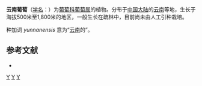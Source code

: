 {{Speciesbox 
| taxon = Vitis yunnanensis
| authority = [[李朝銮|C. L. Li]], 1997
}}

'''云南葡萄'''（[[学名|学名]]：{{lang|la|''Vitis yunnanensis''}}）为[[葡萄科|葡萄科]][[葡萄属|葡萄属]]的植物。分布于[[中国大陆|中国大陆]]的[[云南|云南]]等地，生长于海拔500米至1,800米的地区，一般生长在疏林中，目前尚未由人工引种栽培。

种加词 ''yunnanensis'' 意为“[[云南|云南]]的”。

== 参考文献 ==
<div class="references-small">
* {{cite web| url =http://www.bioinfo.cn/db05/KmzwSpecies.php?action=view&id=29023| title =云南葡萄| work =《中国高等植物数据库全库》| publisher =中国科学院微生物研究所| author =昆明植物研究所| accessdate =2009-02-26| deadurl =yes| archiveurl =https://web.archive.org/web/20160305055757/http://www.bioinfo.cn/db05/KmzwSpecies.php?action=view&id=29023| archivedate =2016-03-05}}
</div>

{{Vitis}}
{{Taxonbar|from=Q7937129}}

[[Category:葡萄属|Y]]
[[Category:云南植物|Y]]
[[Category:1997年描述的植物|Y]]

{{Vitaceae-stub}}
